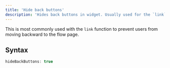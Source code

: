 ```yaml
---
title: 'Hide back buttons'
description: 'Hides back buttons in widget. Usually used for the `link` function'
---
```


This is most commonly used with the `link` function to prevent users from moving backward to the flow page.

## Syntax

``` javascript javascript
hideBackButtons: true
```
